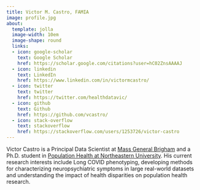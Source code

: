 ```yaml
---
title: Victor M. Castro, FAMIA
image: profile.jpg
about:
  template: jolla
  image-width: 10em
  image-shape: round
  links:
  - icon: google-scholar
    text: Google Scholar
    href: https://scholar.google.com/citations?user=hC02ZnsAAAAJ
  - icon: linkedin
    text: LinkedIn
    href: https://www.linkedin.com/in/victormcastro/
  - icon: twitter
    text: twitter
    href: https://twitter.com/healthdatavic/
  - icon: github
    text: Github
    href: https://github.com/vcastro/
  - icon: stack-overflow
    text: stackoverflow
    href: https://stackoverflow.com/users/1253726/victor-castro
---
```


Victor Castro is a Principal Data Scientist at <a href="https://massgeneralbrigham.org">Mass General Brigham</a> and a Ph.D. student in <a href="https://bouve.northeastern.edu/">Population Health at Northeastern University</a>. His current research interests include Long COVID phenotyping, developing methods for characterizing neuropsychiatric symptoms in large real-world datasets and understanding the impact of health disparities on population health research.
